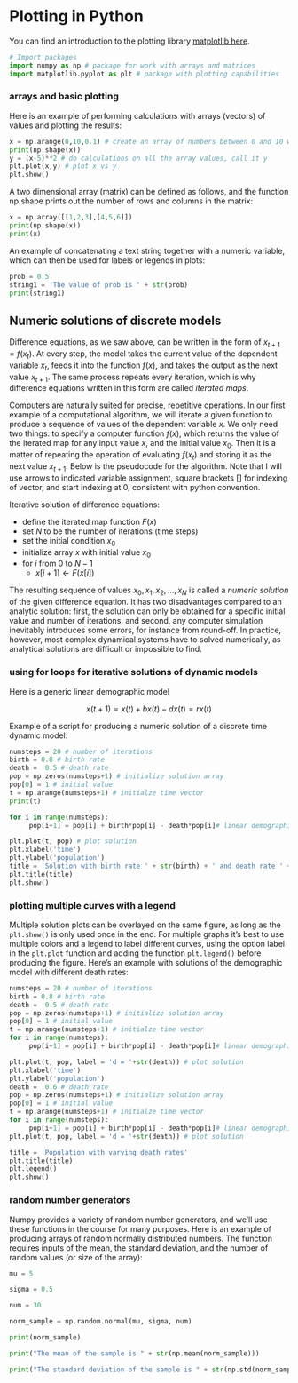 # Plotting in Python

You can find an introduction to the plotting library [matplotlib here](https://matplotlib.org/tutorials/introductory/pyplot.html).

```python
# Import packages
import numpy as np # package for work with arrays and matrices
import matplotlib.pyplot as plt # package with plotting capabilities
```

### arrays and basic plotting

Here is an example of performing calculations with arrays (vectors) of values and plotting the results:

```python
x = np.arange(0,10,0.1) # create an array of numbers between 0 and 10 with step 0.1
print(np.shape(x))
y = (x-5)**2 # do calculations on all the array values, call it y
plt.plot(x,y) # plot x vs y
plt.show()
```

A two dimensional array (matrix) can be defined as follows, and the function np.shape prints out the number of rows and columns in the matrix:

```python
x = np.array([[1,2,3],[4,5,6]])
print(np.shape(x))
print(x)
```

An example of concatenating a text string together with a numeric variable, which can then be used for labels or legends in plots:

```python
prob = 0.5
string1 = 'The value of prob is ' + str(prob)
print(string1)
```

## Numeric solutions of discrete models

Difference equations, as we saw above, can be written in the form of $x_{t+1} = f(x_t)$. At every step, the model takes the current value of the dependent variable $x_t$, feeds it into the function $f(x)$, and takes the output as the next value $x_{t+1}$. The same process repeats every iteration, which is why difference equations written in this form are called *iterated maps*.

Computers are naturally suited for precise, repetitive operations. In our first example of a computational algorithm, we will iterate a given function to produce a sequence of values of the dependent variable $x$. We only need two things: to specify a computer function $f(x)$, which returns the value of the iterated map for any input value $x$, and the initial value $x_0$. Then it is a matter of repeating the operation of evaluating $f(x_t)$ and storing it as the next value $x_{t+1}$. Below is the pseudocode for the algorithm. Note that I will use arrows to indicated variable assignment, square brackets $[]$ for indexing of vector, and start indexing at 0, consistent with python convention.

Iterative solution of difference equations:

-   define the iterated map function $F(x)$
-   set $N$ to be the number of iterations (time steps)
-   set the initial condition $x_0$
-   initialize array $x$ with initial value $x_0$
-   for $i$ from 0 to $N-1$
    -   $x[i+1] \gets F(x[i])$

The resulting sequence of values $x_0, x_1, x_2, ... , x_N$ is called a *numeric solution* of the given difference equation. It has two disadvantages compared to an analytic solution: first, the solution can only be obtained for a specific initial value and number of iterations, and second, any computer simulation inevitably introduces some errors, for instance from round-off. In practice, however, most complex dynamical systems have to solved numerically, as analytical solutions are difficult or impossible to find.

### using for loops for iterative solutions of dynamic models

Here is a generic linear demographic model

$$ 
x(t+1) = x(t) + bx(t) - dx(t) = rx(t)
$$

Example of a script for producing a numeric solution of a discrete time dynamic model:

```python
numsteps = 20 # number of iterations
birth = 0.8 # birth rate
death =  0.5 # death rate
pop = np.zeros(numsteps+1) # initialize solution array
pop[0] = 1 # initial value 
t = np.arange(numsteps+1) # initialze time vector
print(t)

for i in range(numsteps):
     pop[i+1] = pop[i] + birth*pop[i] - death*pop[i]# linear demographic model

plt.plot(t, pop) # plot solution
plt.xlabel('time')
plt.ylabel('population')
title = 'Solution with birth rate ' + str(birth) + ' and death rate ' + str(death)
plt.title(title) 
plt.show()
```

### plotting multiple curves with a legend

Multiple solution plots can be overlayed on the same figure, as long as the `plt.show()` is only used once in the end. For multiple graphs it's best to use multiple colors and a legend to label different curves, using the option label in the `plt.plot` function and adding the function `plt.legend()` before producing the figure. Here's an example with solutions of the demographic model with different death rates:

```python
numsteps = 20 # number of iterations
birth = 0.8 # birth rate
death =  0.5 # death rate
pop = np.zeros(numsteps+1) # initialize solution array
pop[0] = 1 # initial value 
t = np.arange(numsteps+1) # initialze time vector
for i in range(numsteps):
     pop[i+1] = pop[i] + birth*pop[i] - death*pop[i]# linear demographic model

plt.plot(t, pop, label = 'd = '+str(death)) # plot solution
plt.xlabel('time')
plt.ylabel('population')
death =  0.6 # death rate
pop = np.zeros(numsteps+1) # initialize solution array
pop[0] = 1 # initial value 
t = np.arange(numsteps+1) # initialze time vector
for i in range(numsteps):
     pop[i+1] = pop[i] + birth*pop[i] - death*pop[i]# linear demographic model
plt.plot(t, pop, label = 'd = '+str(death)) # plot solution

title = 'Population with varying death rates'
plt.title(title) 
plt.legend()
plt.show()
```

### random number generators

Numpy provides a variety of random number generators, and we'll use these functions in the course for many purposes. Here is an example of producing arrays of random normally distributed numbers. The function requires inputs of the mean, the standard deviation, and the number of random values (or size of the array):

```python
mu = 5

sigma = 0.5

num = 30

norm_sample = np.random.normal(mu, sigma, num)

print(norm_sample)

print("The mean of the sample is " + str(np.mean(norm_sample)))

print("The standard deviation of the sample is " + str(np.std(norm_sample)))

```
